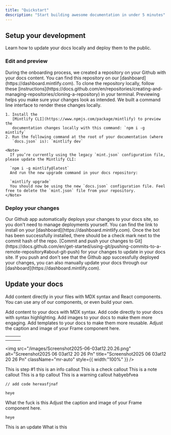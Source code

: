 ```yaml
---
title: "Quickstart"
description: "Start building awesome documentation in under 5 minutes"
---
```


## Setup your development

Learn how to update your docs locally and deploy them to the public.

### Edit and preview

<AccordionGroup>
  <Accordion title="Clone your docs locally" icon="github">
    During the onboarding process, we created a repository on your Github with
    your docs content. You can find this repository on our
    [dashboard](https://dashboard.mintlify.com). To clone the repository
    locally, follow these
    [instructions](https://docs.github.com/en/repositories/creating-and-managing-repositories/cloning-a-repository)
    in your terminal.
  </Accordion>
  <Accordion title="Preview changes" icon="rectangle-terminal">
    Previewing helps you make sure your changes look as intended. We built a
    command line interface to render these changes locally.

    1. Install the
       [Mintlify CLI](https://www.npmjs.com/package/mintlify) to preview the
       documentation changes locally with this command: `npm i -g mintlify`
    2. Run the following command at the root of your documentation (where
       `docs.json` is): `mintlify dev`

    <Note>
      If you’re currently using the legacy `mint.json` configuration file, please update the Mintlify CLI:

      `npm i -g mintlify@latest`
      And run the new upgrade command in your docs repository:

      `mintlify upgrade`
      You should now be using the new `docs.json` configuration file. Feel free to delete the `mint.json` file from your repository.
    </Note>
  </Accordion>
  <Accordion title="New Accordion">
    
  </Accordion>
</AccordionGroup>

### Deploy your changes

<AccordionGroup>
  <Accordion title="Install our Github app" icon="message-bot">
    Our Github app automatically deploys your changes to your docs site, so you
    don't need to manage deployments yourself. You can find the link to install on
    your [dashboard](https://dashboard.mintlify.com). Once the bot has been
    successfully installed, there should be a check mark next to the commit hash
    of the repo.
  </Accordion>
  <Accordion title="Push your changes" icon="rocket">
    [Commit and push your changes to
    Git](https://docs.github.com/en/get-started/using-git/pushing-commits-to-a-remote-repository#about-git-push)
    for your changes to update in your docs site. If you push and don't see that
    the Github app successfully deployed your changes, you can also manually
    update your docs through our [dashboard](https://dashboard.mintlify.com).
  </Accordion>
</AccordionGroup>

## Update your docs

Add content directly in your files with MDX syntax and React components. You can use any of our components, or even build your own.

<CardGroup cols={2}>
  <Card title="Add Content With MDX" icon="file" href="/essentials/markdown">
    Add content to your docs with MDX syntax.
  </Card>
  <Card title="Add Code Blocks" icon="square-code" href="/essentials/code">
    Add code directly to your docs with syntax highlighting.
  </Card>
  <Card title="Add Images" icon="image" href="/essentials/images">
    Add images to your docs to make them more engaging.
  </Card>
  <Card title="Add Custom Components" icon="puzzle-piece" href="/essentials/reusable-snippets">
    Add templates to your docs to make them more reusable.
  </Card>
</CardGroup>

<Frame>
  Adjust the caption and image of your Frame component here.
</Frame>

| | | |
| --- | --- | --- |
| | | |
| | | |

<img
  src="/images/Screenshot2025-06-03at12.20.26.png"
  alt="Screenshot2025 06 03at12 20 26 Pn"
  title="Screenshot2025 06 03at12 20 26 Pn"
  className="mr-auto"
  style={{ width:"100%" }}
/>

<Steps>
  <Step title="First step" icon="1" iconType="solid" stepNumber={1} titleSize="h2">
    This is step #1
  </Step>
  <Step title="New Step">
    
  </Step>
  <Step title="New Step">
    
  </Step>
</Steps>

<Info>
  this is an info callout
</Info>

<Check>
  This is a check callout
</Check>

<Note>
  This is a note callout
</Note>

<Tip>
  This is a tip callout
</Tip>

<Warning>
  This is a warning callout
</Warning>

<AccordionGroup>
  <Accordion title="New Accordion" icon="sparkles">
    
  </Accordion>
  <Accordion title="New Accordion" icon="sparkles">
    
  </Accordion>
</AccordionGroup>

<CardGroup cols={2}>
  <Card title="New Card" icon="sparkles">
    habyebfvea
  </Card>
  <Card title="New Card" icon="sparkles">
    
  </Card>
</CardGroup>

<CodeGroup>

```filename
// add code hereasfjnaf
```


```File 2
heye
```

</CodeGroup>

<Frame caption="This is a caption">
  <Card title="New Card" icon="sparkles">
    
  </Card>
  <Accordion title="New Accordion" icon="sparkles">
    
  </Accordion>
  <Frame>
    What the fuck is this
  </Frame>
  Adjust the caption and image of your Frame component here.
</Frame>

```
heye
```

<Update label="06/03/2025" description="Update description">
  This is an update
</Update>

<Card title="WTF" icon="sparkles" href="metria.so" cta="Try it">
  What is this
</Card>